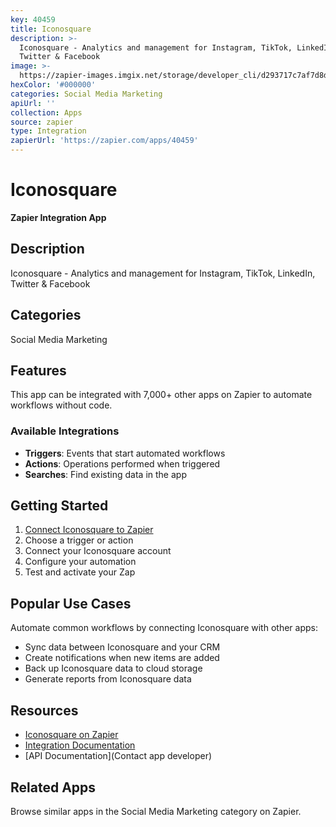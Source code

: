 ```yaml
---
key: 40459
title: Iconosquare
description: >-
  Iconosquare - Analytics and management for Instagram, TikTok, LinkedIn,
  Twitter & Facebook
image: >-
  https://zapier-images.imgix.net/storage/developer_cli/d293717c7af7d8d87f42850219054d52.png?auto=format%2Ccompress&ixlib=python-3.0.0&q=50
hexColor: '#000000'
categories: Social Media Marketing
apiUrl: ''
collection: Apps
source: zapier
type: Integration
zapierUrl: 'https://zapier.com/apps/40459'
---
```

# Iconosquare

**Zapier Integration App**

## Description

Iconosquare - Analytics and management for Instagram, TikTok, LinkedIn, Twitter & Facebook

## Categories

Social Media Marketing

## Features

This app can be integrated with 7,000+ other apps on Zapier to automate workflows without code.

### Available Integrations

- **Triggers**: Events that start automated workflows
- **Actions**: Operations performed when triggered
- **Searches**: Find existing data in the app

## Getting Started

1. [Connect Iconosquare to Zapier](https://zapier.com/apps/40459)
2. Choose a trigger or action
3. Connect your Iconosquare account
4. Configure your automation
5. Test and activate your Zap

## Popular Use Cases

Automate common workflows by connecting Iconosquare with other apps:

- Sync data between Iconosquare and your CRM
- Create notifications when new items are added
- Back up Iconosquare data to cloud storage
- Generate reports from Iconosquare data

## Resources

- [Iconosquare on Zapier](https://zapier.com/apps/40459)
- [Integration Documentation](https://zapier.com/apps/40459/integrations)
- [API Documentation](Contact app developer)

## Related Apps

Browse similar apps in the Social Media Marketing category on Zapier.
